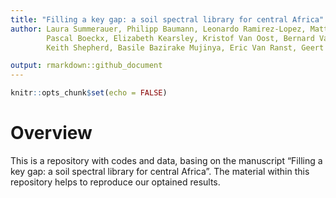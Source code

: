 ```yaml
---
title: "Filling a key gap: a soil spectral library for central Africa"
author: Laura Summerauer, Philipp Baumann, Leonardo Ramirez-Lopez, Matti Barthel, Marijn Bauters, Benjamin Bukombe, Mario Reichenbac, 
        Pascal Boeckx, Elizabeth Kearsley, Kristof Van Oost, Bernard Vanlauwe, Dieudonné Chiragaga, Aimé Bisimwa Heri-Kazi, Pieter Moonen, Andrew Sila,
        Keith Shepherd, Basile Bazirake Mujinya, Eric Van Ranst, Geert Baert, Sebastian Dötterl and Johan Six

output: rmarkdown::github_document
---
```


```r
knitr::opts_chunk$set(echo = FALSE)
```

# Overview 

This is a repository with codes and data, basing on the manuscript "Filling a key gap: a soil spectral library for central Africa". The material within this repository helps to reproduce our optained results. 

```r

```

